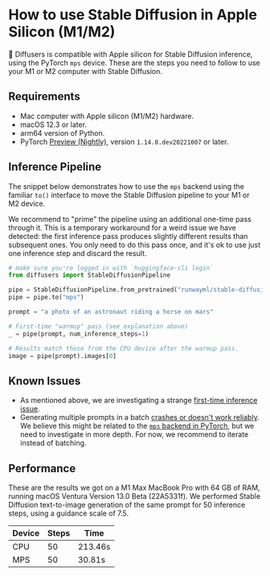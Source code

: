 <!--Copyright 2022 The HuggingFace Team. All rights reserved.

Licensed under the Apache License, Version 2.0 (the "License"); you may not use this file except in compliance with
the License. You may obtain a copy of the License at

http://www.apache.org/licenses/LICENSE-2.0

Unless required by applicable law or agreed to in writing, software distributed under the License is distributed on
an "AS IS" BASIS, WITHOUT WARRANTIES OR CONDITIONS OF ANY KIND, either express or implied. See the License for the
specific language governing permissions and limitations under the License.
-->

# How to use Stable Diffusion in Apple Silicon (M1/M2)

🤗 Diffusers is compatible with Apple silicon for Stable Diffusion inference, using the PyTorch `mps` device. These are the steps you need to follow to use your M1 or M2 computer with Stable Diffusion.

## Requirements

- Mac computer with Apple silicon (M1/M2) hardware.
- macOS 12.3 or later.
- arm64 version of Python.
- PyTorch [Preview (Nightly)](https://pytorch.org/get-started/locally/), version `1.14.0.dev20221007` or later.

## Inference Pipeline

The snippet below demonstrates how to use the `mps` backend using the familiar `to()` interface to move the Stable Diffusion pipeline to your M1 or M2 device.

We recommend to "prime" the pipeline using an additional one-time pass through it. This is a temporary workaround for a weird issue we have detected: the first inference pass produces slightly different results than subsequent ones. You only need to do this pass once, and it's ok to use just one inference step and discard the result.

```python
# make sure you're logged in with `huggingface-cli login`
from diffusers import StableDiffusionPipeline

pipe = StableDiffusionPipeline.from_pretrained("runwayml/stable-diffusion-v-1-5")
pipe = pipe.to("mps")

prompt = "a photo of an astronaut riding a horse on mars"

# First-time "warmup" pass (see explanation above)
_ = pipe(prompt, num_inference_steps=1)

# Results match those from the CPU device after the warmup pass.
image = pipe(prompt).images[0]
```

## Known Issues

- As mentioned above, we are investigating a strange [first-time inference issue](https://github.com/huggingface/diffusers/issues/372).
- Generating multiple prompts in a batch [crashes or doesn't work reliably](https://github.com/huggingface/diffusers/issues/363). We believe this might be related to the [`mps` backend in PyTorch](https://github.com/pytorch/pytorch/issues/84039#issuecomment-1237735249), but we need to investigate in more depth. For now, we recommend to iterate instead of batching.

## Performance

These are the results we got on a M1 Max MacBook Pro with 64 GB of RAM, running macOS Ventura Version 13.0 Beta (22A5331f). We performed Stable Diffusion text-to-image generation of the same prompt for 50 inference steps, using a guidance scale of 7.5.

| Device | Steps | Time    |
|--------|-------|---------|
| CPU    | 50    | 213.46s |
| MPS    | 50    | 30.81s  |